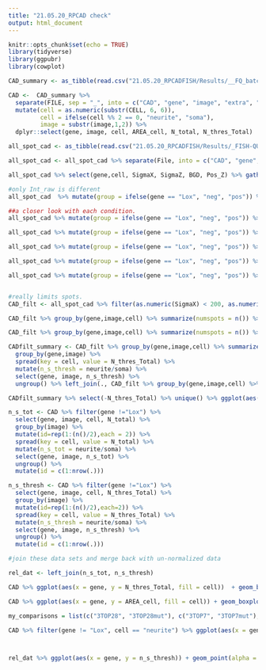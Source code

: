 ```yaml
---
title: "21.05.20_RPCAD check"
output: html_document
---
```


```r
knitr::opts_chunk$set(echo = TRUE)
library(tidyverse)
library(ggpubr)
library(cowplot)
```

```r

CAD_summary <- as_tibble(read.csv("21.05.20_RPCADFISH/Results/__FQ_batch_summary_MATURE_210524.txt", skip = 4, header = TRUE, sep = "\t"))

CAD <-  CAD_summary %>% 
  separate(FILE, sep = "_", into = c("CAD", "gene", "image", "extra", "STACK", "extra2")) %>% 
  mutate(cell = as.numeric(substr(CELL, 6, 6)), 
         cell = ifelse(cell %% 2 == 0, "neurite", "soma"),
         image = substr(image,1,2)) %>% 
  dplyr::select(gene, image, cell, AREA_cell, N_total, N_thres_Total)

```

```r
all_spot_cad <- as_tibble(read.csv("21.05.20_RPCADFISH/Results/_FISH-QUANT__all_spots_210525.txt", header = TRUE, skip = 13, sep = "\t"))

all_spot_cad <- all_spot_cad %>% separate(File, into = c("CAD", "gene","image","stack"), sep = "_") %>%  mutate(cell = as.numeric(substr(Cell, 6, 6)), cell = ifelse(cell %% 2 == 0, "neurite", "soma"), image = substr(image,1,2)) %>% select(gene, image, cell, everything(), -stack) 

```

```r
all_spot_cad %>% select(gene,cell, SigmaX, SigmaZ, BGD, Pos_Z) %>% gather(-gene,-cell,key = "param", value = "value") %>% mutate(value = as.numeric(value)) %>% ggplot(aes(y=value, group = gene, fill = gene)) + geom_density(alpha = 0.5) + facet_wrap(cell~param, scales = "free", nrow =2) + theme_cowplot()

#only Int_raw is different
all_spot_cad  %>% mutate(group = ifelse(gene == "Lox", "neg", "pos")) %>%  select(group,cell, AMP, INT_raw, INT_filt) %>% gather(-group,-cell,key = "param", value = "value") %>% mutate(value = as.numeric(value)) %>% ggplot(aes(y=value, group = group, fill = group)) + geom_density(alpha = 0.5) + facet_wrap(cell~param, scales = "free",nrow = 2) + theme_cowplot() + ylim(0,2000)

##a closer look with each condition.
all_spot_cad %>% mutate(group = ifelse(gene == "Lox", "neg", "pos")) %>% select(group,cell,INT_raw) %>% gather(-group,-cell,key = "param", value = "value") %>% mutate(value = as.numeric(value)) %>% ggplot(aes(y=value, group = group, fill = group)) + geom_density(alpha = 0.5) + theme_cowplot() + ylim(1000,3500) + facet_grid(.~cell) + geom_hline(yintercept = 2250)

all_spot_cad %>% mutate(group = ifelse(gene == "Lox", "neg", "pos")) %>% select(group,cell,BGD) %>% gather(-group,-cell,key = "param", value = "value") %>% mutate(value = as.numeric(value)) %>% ggplot(aes(y=value, group = group, fill = group)) + geom_density(alpha =0.5) + theme_cowplot() + ylim(400,1100) + facet_grid(.~cell) + geom_hline(yintercept = 775)

all_spot_cad %>% mutate(group = ifelse(gene == "Lox", "neg", "pos")) %>% select(group,cell,Pos_Z) %>% gather(-group,-cell,key = "param", value = "value") %>% mutate(value = as.numeric(value)) %>% ggplot(aes(y=value, group = group, fill = group)) + geom_density(alpha = 0.5) + theme_cowplot()  + facet_grid(.~cell) + geom_hline(yintercept = 450) + geom_hline(yintercept = 7000) + ylim(-500,7500)

all_spot_cad %>% mutate(group = ifelse(gene == "Lox", "neg", "pos")) %>% select(group,cell,SigmaX) %>% gather(-group,-cell,key = "param", value = "value") %>% mutate(value = as.numeric(value)) %>% ggplot(aes(y=value, group = group, fill = group)) + geom_density(alpha = 0.5) + theme_cowplot()  + facet_grid(.~cell) + geom_hline(yintercept = 200)

all_spot_cad %>% mutate(group = ifelse(gene == "Lox", "neg", "pos")) %>% select(group,cell,SigmaZ) %>% gather(-group,-cell,key = "param", value = "value") %>% mutate(value = as.numeric(value)) %>% ggplot(aes(y=value, group = group, fill = group)) + geom_density(alpha = 0.5) + theme_cowplot() + facet_grid(.~cell) + geom_hline(yintercept = 500)


#really limits spots.
CAD_filt <- all_spot_cad %>% filter(as.numeric(SigmaX) < 200, as.numeric(SigmaZ) < 500, as.numeric(INT_raw) < 4000, as.numeric(INT_raw) > 2500) #, as.numeric(BGD) > 750, as.numeric(Pos_Z) > 450, as.numeric(Pos_Z) < 10000)
```

```r
CAD_filt %>% group_by(gene,image,cell) %>% summarize(numspots = n()) %>% ggplot(aes(x = gene, y = numspots, fill = cell)) + geom_boxplot() + theme_cowplot()

CAD_filt %>% group_by(gene,image,cell) %>% summarize(numspots = n()) %>% filter(cell == "neurite") %>% ggplot(aes(x = gene, y = numspots, fill = gene)) + geom_boxplot(outlier.shape = NA) + theme_cowplot() + stat_compare_means(comparisons = list(c("pTL005", "mut3TOP"), c("pTL005", "WT3TOP"),c("mut3TOP", "WT3TOP")), method = "wilcox.test") + labs(x = "", y = "Spots in Neurite") + guides(fill = FALSE)

CADfilt_summary <- CAD_filt %>% group_by(gene,image,cell) %>% summarize(N_thres_Total = n()) %>% ungroup() %>% select(gene, image, cell, N_thres_Total) %>% 
  group_by(gene,image) %>% 
  spread(key = cell, value = N_thres_Total) %>%
  mutate(n_s_thresh = neurite/soma) %>% 
  select(gene, image, n_s_thresh) %>% 
  ungroup() %>% left_join(., CAD_filt %>% group_by(gene,image,cell) %>% summarize(N_thres_Total = n()) %>% ungroup() %>% select(gene, image, cell, N_thres_Total)) 

CADfilt_summary %>% select(-N_thres_Total) %>% unique() %>% ggplot(aes(x = gene, y = n_s_thresh))  + geom_violin(aes(fill = gene, alpha = gene)) + geom_boxplot(aes(fill = gene, alpha = gene),outlier.shape = NA, width = 0.1) + geom_point(alpha = 0.25, position = "jitter") + theme_cowplot() + stat_compare_means(comparisons = list(c("pTL005", "mut3TOP"), c("pTL005", "WT3TOP"),c("mut3TOP", "WT3TOP")), method = "wilcox.test") + labs(x = "", y = "Spots in Neurite/Soma") + guides(fill = FALSE, alpha = FALSE) + scale_x_discrete(limits = c("pTL005", "WT3TOP", "mut3TOP"), labels = c("Firefly", "WT 3'TOP", "mut 3'TOP")) + scale_fill_manual(values = c("#00a0b0", "#808080", "#00a0b0")) + scale_alpha_manual(values = c(0.3,1,1))


```

```r
n_s_tot <- CAD %>% filter(gene !="Lox") %>%
  select(gene, image, cell, N_total) %>% 
  group_by(image) %>% 
  mutate(id=rep(1:(n()/2),each = 2)) %>% 
  spread(key = cell, value = N_total) %>% 
  mutate(n_s_tot = neurite/soma) %>%
  select(gene, image, n_s_tot) %>% 
  ungroup() %>% 
  mutate(id = c(1:nrow(.)))

n_s_thresh <- CAD %>% filter(gene !="Lox") %>%
  select(gene, image, cell, N_thres_Total) %>% 
  group_by(image) %>% 
  mutate(id=rep(1:(n()/2),each=2)) %>% 
  spread(key = cell, value = N_thres_Total) %>%
  mutate(n_s_thresh = neurite/soma) %>% 
  select(gene, image, n_s_thresh) %>% 
  ungroup() %>% 
  mutate(id = c(1:nrow(.)))

#join these data sets and merge back with un-normalized data

rel_dat <- left_join(n_s_tot, n_s_thresh)
```

```r

CAD %>% ggplot(aes(x = gene, y = N_thres_Total, fill = cell))  + geom_boxplot(width = 0.25, outlier.shape = NA) + geom_point(alpha = 0.1, position = position_jitterdodge()) + theme_cowplot()  + labs(x = "", y = "Total Number of Spots")

CAD %>% ggplot(aes(x = gene, y = AREA_cell, fill = cell)) + geom_boxplot(width = 0.25) + geom_point(alpha = 0.1, position = position_jitterdodge()) + theme_cowplot() + labs(x = "", y = "Area")

```

```r
my_comparisons = list(c("3TOP28", "3TOP28mut"), c("3TOP7", "3TOP7mut"),c("5TOP7", "5TOP7mut"), c("pTL005", "3TOP28"), c("pTL005", "3TOP28mut"), c("pTL005", "3TOP7"), c("pTL005", "3TOP7mut"), c("pTL005", "5TOP7"), c("pTL005", "5TOP7mut"), c("pTL005", "5TOP28"))

CAD %>% filter(gene != "Lox", cell == "neurite") %>% ggplot(aes(x = gene, y = N_thres_Total)) + geom_point(alpha = 0.1, position = "jitter") + geom_violin(aes(fill = gene, alpha = gene)) + geom_boxplot(aes(fill = gene, alpha = gene), width = 0.25) + stat_compare_means(comparisons = my_comparisons, method = "wilcox.test") + theme_cowplot() + guides(fill = FALSE, alpha = FALSE) + labs(x = "", y = "spots in Neurite") + EnvStats::stat_n_text() + scale_x_discrete(limits = c("pTL005", "WT3TOP", "mut3TOP"), labels = c("Firefly", "WT 3'TOP", "mut 3'TOP")) + scale_fill_manual(values = c("#00a0b0", "#808080", "#00a0b0")) + scale_alpha_manual(values = c(0.3,1,1))



rel_dat %>% ggplot(aes(x = gene, y = n_s_thresh)) + geom_point(alpha = 0.1, position = "jitter") + geom_violin(aes(fill = gene, alpha = gene)) + geom_boxplot(aes(fill = gene, alpha = gene), width = 0.25) + stat_compare_means(comparisons = my_comparisons, method = "wilcox.test", label.y = c(0.25,0.3,0.35)) + theme_cowplot() + guides(fill = FALSE, alpha = FALSE) + labs(x = "", y = "spots in Neurite / Soma") + EnvStats::stat_n_text() + scale_x_discrete(limits = c("pTL005", "WT3TOP", "mut3TOP"), labels = c("Firefly", "WT 3'TOP", "mut 3'TOP")) + scale_fill_manual(values = c("#00a0b0", "#808080", "#00a0b0")) + scale_alpha_manual(values = c(0.3,1,1))


```